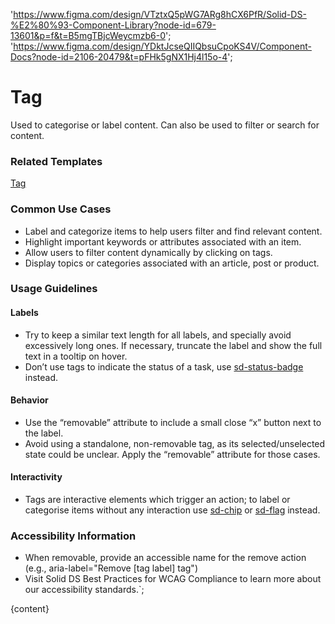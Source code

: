 

  'https://www.figma.com/design/VTztxQ5pWG7ARg8hCX6PfR/Solid-DS-%E2%80%93-Component-Library?node-id=679-13601&p=f&t=B5mgTBjcWeycmzb6-0';
  'https://www.figma.com/design/YDktJcseQIIQbsuCpoKS4V/Component-Docs?node-id=2106-20479&t=pFHk5gNX1Hj4l15o-4';

# Tag

Used to categorise or label content. Can also be used to filter or search for content.

<DefaultStory />

<DocumentationLinks storybookLink="${storybookLink}" figmaLibrary="${figmaLibrary}" figmaDocs="${figmaDocs}" />

### Related Templates

[Tag](/?path=/docs/templates-tag--docs)

### Common Use Cases

- Label and categorize items to help users filter and find relevant content.
- Highlight important keywords or attributes associated with an item.
- Allow users to filter content dynamically by clicking on tags.
- Display topics or categories associated with an article, post or product.

### Usage Guidelines

#### Labels

- Try to keep a similar text length for all labels, and specially avoid excessively long ones. If necessary, truncate the label and show the full text in a tooltip on hover.
- Don’t use tags to indicate the status of a task, use [sd-status-badge](/?path=/docs/styles-sd-status-badge--docs) instead.

#### Behavior

- Use the “removable” attribute to include a small close “x” button next to the label.
- Avoid using a standalone, non-removable tag, as its selected/unselected state could be unclear. Apply the “removable” attribute for those cases.

#### Interactivity

- Tags are interactive elements which trigger an action; to label or categorise items without any interaction use [sd-chip](/?path=/docs/styles-sd-chip--docs) or [sd-flag](/?path=/docs/styles-sd-flag--docs) instead.

### Accessibility Information

- When removable, provide an accessible name for the remove action (e.g., aria-label="Remove [tag label] tag")
- Visit <sd-link href="https://www.figma.com/design/YDktJcseQIIQbsuCpoKS4V/Component-Docs?node-id=10708-5011&t=Z1FxSGWkmXG5r5sw-4" target="_blank">Solid DS Best Practices for WCAG Compliance</sd-link> to learn more about our accessibility standards.`;

<Meta title="Components/sd-tag/Overview" />

<OverviewFormatter story={TagStories.Default}>{content}</OverviewFormatter>
